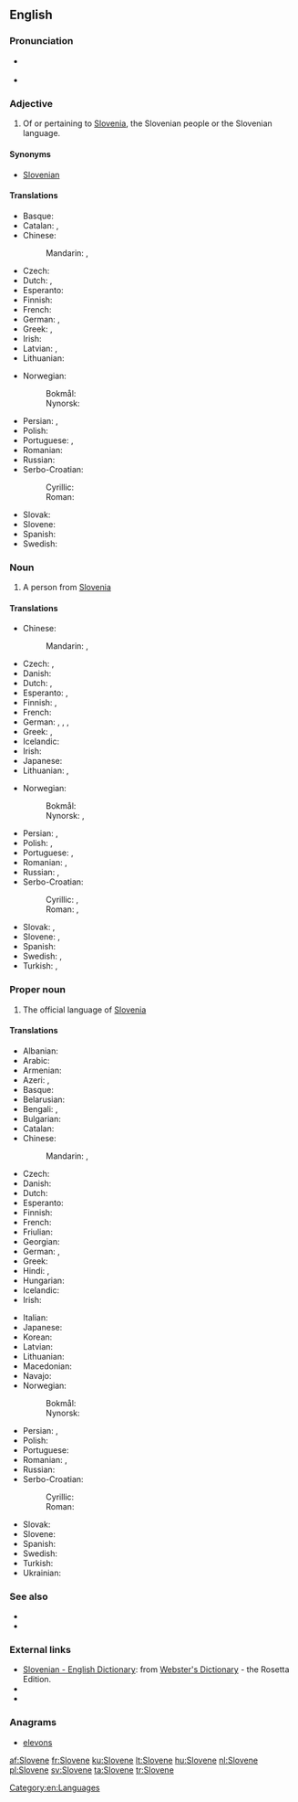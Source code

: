 {{also|slovene}}
==English==

===Pronunciation===
* {{a|UK}} {{IPA|/ˈslɘʊˌvɪin/}} {{X-SAMPA|/sl@U%vi:n/}}
* {{audio|en-us-Slovene.ogg|Audio (US)}}

===Adjective===
{{en-adj|-}}

# Of or pertaining to [[Slovenia]], the Slovenian people or the Slovenian language.

====Synonyms====
* [[Slovenian]]

====Translations====
{{trans-top|adjective}}
* Basque: {{t-|eu|esloveniar}}
* Catalan: {{t+|ca|eslovè|m}}, {{t-|ca|eslovena|f}}
* Chinese:
*: Mandarin: {{t-|cmn|斯洛文尼亞|alt=斯洛文尼亞的|sc=Hani}}, {{t-|cmn|斯洛文尼亚|tr=Sīluòwénníyà de|alt=斯洛文尼亚的|sc=Hani}}
* Czech: {{t+|cs|slovinský|m}}
* Dutch: {{t+|nl|Sloveens}}, {{t+|nl|Sloveense}}
* Esperanto: {{t+|eo|slovena}}
* Finnish: {{t+|fi|slovenialainen}}
* French: {{t+|fr|slovène|m|f}}
* German: {{t+|de|slowenisch}}, {{t-|de|windisch}}
* Greek: {{t+|el|σλοβενικός|m|tr=slovenikós}}, <!-- non-lemma {t+|el|σλοβενική|f}}, {{t+|el|σλοβενικό|n}} -->
* Irish: {{t-|ga|Slóivéanach}}
* Latvian: {{t|lv|slovēņu}}, {{t|lv|slovēnisks}}
* Lithuanian: {{t-|lt|sovėniškas|m}}
{{trans-mid}}
* Norwegian:
*: Bokmål: {{t+|nb|slovensk}}
*: Nynorsk: {{t+|nn|slovensk}}
* Persian: {{t-|fa|اسلوونیایی|tr=esluveniyâyi|sc=fa-Arab}}, {{t-|fa|اسلوونیائی|tr=esluveniyâ'i|sc=fa-Arab}}
* Polish: {{t+|pl|słoweński|m}}
* Portuguese: {{t+|pt|esloveno}}, {{t-|pt|eslovênico}}
* Romanian: {{t-|ro|sloven|m}}
* Russian: {{t+|ru|словенский|tr=slovénskij}}
* Serbo-Croatian:
*: Cyrillic: {{t-|sh|словеначки|m}}
*: Roman: {{t-|sh|slovenački|m}}
* Slovak: {{t-|sk|slovinský|m}}
* Slovene: {{t+|sl|slovenski|alt=slovénski|m}}
* Spanish: {{t+|es|esloveno}}
* Swedish: {{t+|sv|slovensk}}
{{trans-bottom}}

===Noun===
{{en-noun}}

# A person from [[Slovenia]]

====Translations====
{{trans-top|a person}}
* Chinese:
*: Mandarin: {{t-|cmn|斯洛文尼亞人|sc=Hani}}, {{t-|cmn|斯洛文尼亚人|tr=Sīluòwénníyà rén|sc=Hani}}
* Czech: {{t-|cs|Slovinec|m}}, {{t-|cs|Slovinka|f}}
* Danish: {{t-|da|slovener}}
* Dutch: {{t+|nl|Sloveen|m}}, {{t+|nl|Sloveense|f}}
* Esperanto: {{t-|eo|sloveno}}, {{t|eo|slovenino}} {{qualifier|woman}}
* Finnish: {{t+|fi|sloveeni}}, {{t+|fi|slovenialainen}}
* French: {{t+|fr|Slovène|m|f}}
* German: {{t+|de|Slowene|m}}, {{t+|de|Slowenin|f}}, {{t-|de|Windischer|m}}, {{t-|de|Windische|f}}
* Greek: {{t-|el|Σλοβένος|m|tr=Slovénos|sc=Grek}}, {{t-|el|Σλοβένα|f|tr=Slovéna|sc=Grek}}
* Icelandic: {{t-|is|Slóveni|m}}
* Irish: {{t-|ga|Slóivéanach|m}}
* Japanese: {{t-|ja|スロベニア人|tr=Surobenia-jin|sc=Jpan}}
* Lithuanian: {{t+|lt|slovėnas|m}}, {{t+|lt|slovėnė|f}}
{{trans-mid}}
* Norwegian:
*: Bokmål: {{t-|nb|slovener|m}}
*: Nynorsk: {{t+|nn|sloven|m}}, {{t+|nn|slovenar|m}}
* Persian: {{t-|fa|اسلوونیایی|tr=esluveniyâyi|sc=fa-Arab}}, {{t-|fa|اسلوونیائی|tr=esluveniyâ'i|sc=fa-Arab}}
* Polish: {{t+|pl|Słoweniec|m}}, {{t+|pl|Słowenka|f}}
* Portuguese: {{t+|pt|esloveno|m}}, {{t-|pt|eslovena|f}}
* Romanian: {{t-|ro|sloven|m}}, {{t+|ro|slovenă|f}}
* Russian: {{t+|ru|словенец|m|tr=slovénec}}, {{t+|ru|словенка|f|tr=slovénka}}
* Serbo-Croatian:
*: Cyrillic: {{t-|sh|Словенац|m}}, {{t-|sh|Словенка|f}}
*: Roman: {{t-|sh|Slovenac|m}}, {{t-|sh|Slovenka|f}}
* Slovak: {{t-|sk|Slovinec|m}}, {{t-|sk|Slovinka|f}}
* Slovene: {{t-|sl|Slovenec|alt=Slovénec|m}}, {{t-|sl|Slovenka|alt=Slovénka|f}}
* Spanish: {{t+|es|esloveno|m}}
* Swedish: {{t+|sv|sloven|m}}, {{t+|sv|slovenska|f}}
* Turkish: {{t+|tr|Sloven}}, {{t+|tr|Slovenyalı}}
{{trans-bottom}}

===Proper noun===
{{wikipedia}}
{{en-proper noun}}

# The official language of [[Slovenia]]

====Translations====
{{trans-top|the language}}
* Albanian: {{t-|sq|slloven}}
* Arabic: {{t+|ar|سلوفينية|f|tr=slofiníyya|sc=Arab}}
* Armenian: {{t-|hy|սլովեներեն|tr=sloveneren|sc=Armn}}
* Azeri: {{t-|az|sloven}}, {{t-|az|sloven dili}}
* Basque: {{t+|eu|esloveniera}}
* Belarusian: {{t-|be|славенская|f|tr=slavénskaja|sc=Cyrl}}
* Bengali: {{t-|bn|স্লোভেনীয় ভাষা|tr=slobheniẏa bhasha|sc=Beng}}, {{t-|bn|স্লোভেনীয়|tr=slobheniẏa|sc=Beng}}
* Bulgarian: {{t-|bg|словенски|m|tr=slovénski|sc=Cyrl}}
* Catalan: {{t+|ca|eslovè|m}}
* Chinese:
*: Mandarin: {{t-|cmn|斯洛文尼亞語|sc=Hani}}, {{t-|cmn|斯洛文尼亚语|tr=Sīluòwénníyàyǔ|sc=Hani}}
* Czech: {{t+|cs|slovinština|f}}
* Danish: {{t-|da|slovensk}}
* Dutch: {{t+|nl|Sloveens|n}}
* Esperanto: {{t+|eo|slovena}}
* Finnish: {{t+|fi|sloveeni}}
* French: {{t+|fr|slovène|m}}
* Friulian: {{tø|fur|sloven}}
* Georgian: {{t-|ka|სლოვენური|tr=slovenuri|sc=Geor}}
* German: {{t+|de|Slowenisch|n}}, {{t-|de|Windisch|n}}
* Greek: {{t+|el|σλοβενικά|n|p|tr=sloveniká}}
* Hindi: {{t+|hi|स्लोवेनियन|tr=sloveniyan|sc=Deva}}, {{t-|hi|स्लोवेनियाई|f|tr=sloveniyā'ī|sc=Deva}}
* Hungarian: {{t+|hu|szlovén}}
* Icelandic: {{t+|is|slóvenska|f}}
* Irish: {{t-|ga|Slóivéinis|f}}
{{trans-mid}}
* Italian: {{t+|it|sloveno|m}}
* Japanese: {{t+|ja|スロベニア語|tr=Surobenia-go|sc=Jpan}}
* Korean: {{t+|ko|슬로베니아어|tr=Seullobenia-eo|sc=Kore}}
* Latvian: {{t-|lv|slovēņu}}
* Lithuanian: {{t-|lt|slovėniškas}}
* Macedonian: {{t-|mk|словенечки|m|tr=slovénečki|sc=Cyrl}}
* Navajo: {{tø|nv|Słobíín bizaad}}
* Norwegian:
*: Bokmål: {{t+|nb|slovensk|m}}
*: Nynorsk: {{t+|nn|slovensk|m}}
* Persian: {{t-|fa|اسلوونیایی|tr=esluveniyâyi|sc=fa-Arab}}, {{t-|fa|اسلوونیائی|tr=esluveniyâ'i|sc=fa-Arab}}
* Polish: {{t+|pl|słoweński}}
* Portuguese: {{t+|pt|esloveno|m}}
* Romanian: {{t+|ro|slovenă|f}}, {{t-|ro|limba slovenă|f}}
* Russian: {{t+|ru|словенский|m|tr=slovénskij|sc=Cyrl}}
* Serbo-Croatian:
*: Cyrillic: {{t-|sh|словеначки|m}}
*: Roman: {{t-|sh|slovenački|m}}
* Slovak: {{t-|sk|slovinčina|f}}
* Slovene: {{t+|sl|slovenščina|alt=slovénščina|f}}
* Spanish: {{t+|es|esloveno|m}}
* Swedish: {{t+|sv|slovenska}}
* Turkish: {{t+|tr|Slovence}}
* Ukrainian: {{t+|uk|словенська|f|tr=slovéns'ka|sc=Cyrl}}
{{trans-bottom}}

===See also===
* {{langcat}}
* {{langlist}}

===External links===
* [http://www.websters-online-dictionary.org/definition/Slovene-english/ Slovenian - English Dictionary]: from [http://www.websters-online-dictionary.org/ Webster's Dictionary] - the Rosetta Edition.
* {{ISO 639|3code=slv|1code=sl}}
* {{ethnologue|code=slv}}

===Anagrams===
* [[elevons#English|elevons]]

[[Category:en:Languages]]

[[af:Slovene]]
[[fr:Slovene]]
[[ku:Slovene]]
[[lt:Slovene]]
[[hu:Slovene]]
[[nl:Slovene]]
[[pl:Slovene]]
[[sv:Slovene]]
[[ta:Slovene]]
[[tr:Slovene]]